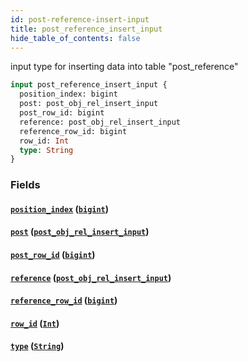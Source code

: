 ```yaml
---
id: post-reference-insert-input
title: post_reference_insert_input
hide_table_of_contents: false
---
```


input type for inserting data into table "post_reference"

```graphql
input post_reference_insert_input {
  position_index: bigint
  post: post_obj_rel_insert_input
  post_row_id: bigint
  reference: post_obj_rel_insert_input
  reference_row_id: bigint
  row_id: Int
  type: String
}
```

### Fields

#### [`position_index`](#) ([`bigint`](../scalars/bigint))

#### [`post`](#) ([`post_obj_rel_insert_input`](../inputs/post-obj-rel-insert-input))

#### [`post_row_id`](#) ([`bigint`](../scalars/bigint))

#### [`reference`](#) ([`post_obj_rel_insert_input`](../inputs/post-obj-rel-insert-input))

#### [`reference_row_id`](#) ([`bigint`](../scalars/bigint))

#### [`row_id`](#) ([`Int`](../scalars/int))

#### [`type`](#) ([`String`](../scalars/string))
